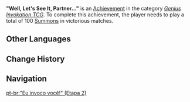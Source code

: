 {{Achievement Infobox
|title        = "Well, Let's See It, Partner..."
|id           = 80207
|order id     = 209
|category     = Genius Invokation TCG (Achievement)
|description  = Play a total of 100 [[Summon]]s in victorious matches.
|requirements = 
|primogems    = 10
|tracking     = 
|topic        = 
|type         = 
|set          = "Well, Let's See It, Partner..."
|tier         = 2
|tiers_total  = 3
}}
'''"Well, Let's See It, Partner..."''' is an [[Achievement]] in the category ''[[Genius Invokation TCG (Achievement)|Genius Invokation TCG]]''. To complete this achievement, the player needs to play a total of 100 [[Summon]]s in victorious matches.
<!--
==Gameplay Notes==
*

==Trivia==
*

==Gallery==
{{Preview
|size=300px
|file=
|caption=
}}

==Video Guides==
{{EVT
|video1   = 
|caption1 = 
}}
-->
==Other Languages==
{{Transclude|"Well, Let's See It, Partner..."|Other Languages}}

==Change History==
{{Change History|3.3|page="Well, Let's See It, Partner..."}}
<!--
==References==
{{Reflist}}
-->
==Navigation==
{{Achievement Navbox}}

[[pt-br:"Eu invoco você!" (Etapa 2)]]